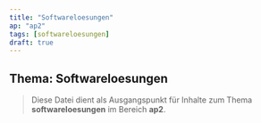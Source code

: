 ```yaml
---
title: "Softwareloesungen"
ap: "ap2"
tags: [softwareloesungen]
draft: true
---
```


## Thema: Softwareloesungen

> Diese Datei dient als Ausgangspunkt für Inhalte zum Thema **softwareloesungen** im Bereich **ap2**.

